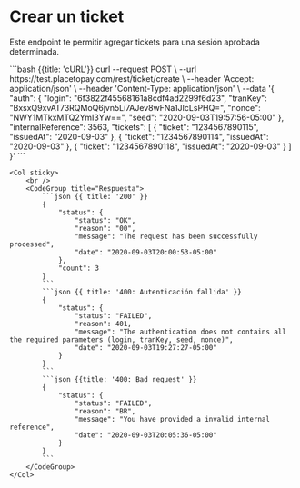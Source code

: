 
# Crear un ticket

Este endpoint te permitir agregar tickets para una sesión aprobada determinada.

<Row>
    <Col>
        <ApiReader
            path={apiRefs[0]}
            method="post"
            api={props.refs}
        />
    </Col>
    <Col stricky>
        <CodeGroup title="Solicitud" tag="POST" label="/ticket/create">
            ```bash {{title: 'cURL'}}
            curl --request POST \
                --url https://test.placetopay.com/rest/ticket/create \
                --header 'Accept: application/json' \
                --header 'Content-Type: application/json' \
                --data '{
                    "auth": {
                        "login": "6f3822f45568161a8cdf4ad2299f6d23",
                        "tranKey": "BxsxQ9xvAT73RQMoQ6jvn5Li7AJev8wFNa1JIcLsPHQ=",
                        "nonce": "NWY1MTkxMTQ2YmI3Yw==",
                        "seed": "2020-09-03T19:57:56-05:00"
                    },
                    "internalReference": 3563,
                    "tickets": [
                        {
                        "ticket": "1234567890115",
                        "issuedAt": "2020-09-03"
                        },
                        {
                        "ticket": "1234567890114",
                        "issuedAt": "2020-09-03"
                        },
                        {
                        "ticket": "1234567890118",
                        "issuedAt": "2020-09-03"
                        }
                    ]
                }'
            ```
        </CodeGroup>
    </Col>
</Row>

<Row>
    <Col>
        <ApiReader
            path={apiRefs[0]}
            method="post"
            type="response"
            api={props.refs}
        />
    </Col>

    <Col sticky>
        <br />
        <CodeGroup title="Respuesta">
            ```json {{ title: '200' }}
            {
                "status": {
                    "status": "OK",
                    "reason": "00",
                    "message": "The request has been successfully processed",
                    "date": "2020-09-03T20:00:53-05:00"
                },
                "count": 3
            }
            ```
            ```json {{ title: '400: Autenticación fallida' }}
            {
                "status": {
                    "status": "FAILED",
                    "reason": 401,
                    "message": "The authentication does not contains all the required parameters (login, tranKey, seed, nonce)",
                    "date": "2020-09-03T19:27:27-05:00"
                }
            }
            ```
            ```json {{title: '400: Bad request' }}
            {
                "status": {
                    "status": "FAILED",
                    "reason": "BR",
                    "message": "You have provided a invalid internal reference",
                    "date": "2020-09-03T20:05:36-05:00"
                }
            }
            ```
        </CodeGroup>
    </Col>
</Row>

